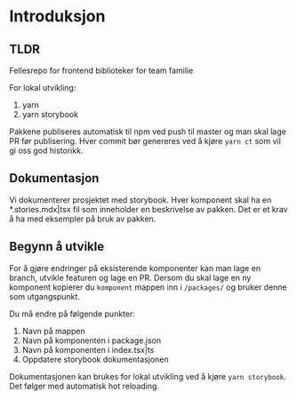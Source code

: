 
<Meta title="Introduksjon" />

# Introduksjon

## TLDR

Fellesrepo for frontend biblioteker for team familie

For lokal utvikling:

1. yarn
2. yarn storybook

Pakkene publiseres automatisk til npm ved push til master og man skal lage PR før publisering.
Hver commit bør genereres ved å kjøre `yarn ct` som vil gi oss god historikk.

## Dokumentasjon

Vi dokumenterer prosjektet med storybook. Hver komponent skal ha en \*.stories.mdx|tsx fil som inneholder en beskrivelse av pakken.
Det er et krav å ha med eksempler på bruk av pakken.

## Begynn å utvikle

For å gjøre endringer på eksisterende komponenter kan man lage en branch, utvikle featuren og lage en PR.
Dersom du skal lage en ny komponent kopierer du `komponent` mappen inn i `/packages/` og bruker denne som utgangspunkt.

Du må endre på følgende punkter:

1. Navn på mappen
2. Navn på komponenten i package.json
3. Navn på komponenten i index.tsx|ts
4. Oppdatere storybook dokumentasjonen

Dokumentasjonen kan brukes for lokal utvikling ved å kjøre `yarn storybook`.
Det følger med automatisk hot reloading.
